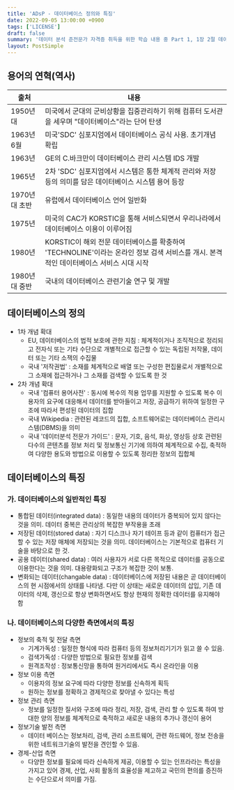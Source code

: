 ```yaml
---
title: 'ADsP - 데이터베이스 정의와 특징'
date: 2022-09-05 13:00:00 +0900
tags: ['LICENSE']
draft: false
summary: '데이터 분석 준전문가 자격증 취득을 위한 학습 내용 중 Part 1, 1장 2절 데이터베이스 정의와 특징 챕터 정리 내용'
layout: PostSimple
---
```


## 용어의 연혁(역사)

|출처|내용|
|---|---|
|1950년대|미국에서 군대의 군비상황을 집중관리하기 위해 컴퓨터 도서관을 세우며 "데이터베이스"라는 단어 탄생|
|1963년 6월|미국'SDC' 심포지엄에서 데이터베이스 공식 사용. 초기개념 확립|
|1963년|GE의 C.바크만이 데이터베이스 관리 시스템 IDS 개발|
|1965년|2차 'SDC' 심포지엄에서 시스템은 통한 체계적 관리와 저장 등의 의미를 담은 데이터베이스 시스템 용어 등장|
|1970년대 초반|유럽에서 데이터베이스 언어 일반화|
|1975년|미국의 CAC가 KORSTIC을 통해 서비스되면서 우리나라에서 데이터베이스 이용이 이루어짐|
|1980년|KORSTIC이 해외 전문 데이터베이스를 확충하여 'TECHNOLINE'이라는 온라인 정보 검색 서비스를 개시. 본격적인 데이터베이스 서비스 시대 시작|
|1980년대 중반|국내의 데이터베이스 관련기술 연구 및 개발|

## 데이터베이스의 정의

- 1차 개념 확대
  - EU, 데이터베이스의 법적 보호에 관한 지침 : 체계적이거나 조직적으로 정리되고 전자식 또는 기타 수단으로 개별적으로 접근할 수 있는 독립된 저작물, 데이터 또는 기타 소잭의 수집물
  - 국내 '저작권법' : 소재를 체계적으로 배열 또는 구성한 편집물로서 개별적으로 그 소재에 접근하거나 그 소재를 검색할 수 있도록 한 것
- 2차 개념 확대
  - 국내 '컴퓨터 용어사전' : 동시에 복수의 적용 업무를 지원할 수 있도록 복수 이용자의 요구에 대응해서 데이터를 받아들이고 저장, 공급하기 위하여 일정한 구조에 따라서 편성된 데이터의 집합
  - 국내 Wikipedia : 관련된 레코드의 집합, 소프트웨어로는 데이터베이스 관리시스템(DBMS)을 의미
  - 국내 '데이터분석 전문가 가이드' : 문자, 기호, 음석, 화상, 영상등 상호 관련된 다수의 콘텐츠를 정보 처리 및 정보통신 기기에 의하여 체계적으로 수집, 축적하여 다양한 용도와 방법으로 이용할 수 있도록 정리한 정보의 집합체

## 데이터베이스의 특징

### 가. 데이터베이스의 일반적인 특징

- 통합된 데이터(integrated data) : 동일한 내용의 데이터가 중복되어 있지 않다는 것을 의미. 데이터 중복은 관리상의 복잡한 부작용을 초래
- 저장된 데이터(stored data) : 자기 디스크나 자기 테이프 등과 같이 컴퓨터가 접근할 수 있는 저장 매체에 저장되는 것을 의미. 데이터베이스는 기본적으로 컴퓨터 기술을 바탕으로 한 것.
- 공용 데이터(shared data) : 여러 사용자가 서로 다른 목적으로 데이터를 공동으로 이용한다는 것을 의미. 대용량화되고 구조가 복잡한 것이 보통.
- 변화되는 데이터(changable data) : 데이터베이스에 저장된 내용은 곧 데이터베이스의 현 시점에서의 상태를 나타냄. 다만 이 상태는 새로운 데이터의 삽입, 기존 데이터의 삭제, 갱신으로 항상 변화하면서도 항상 현재의 정확한 데이터를 유지해야 함

### 나. 데이터베이스의 다양한 측면에서의 특징

- 정보의 축적 및 전달 측면
  - 기계가독성 : 일정한 형식에 따라 컴퓨터 등의 정보처리기기가 읽고 쓸 수 있음.
  - 검색가독성 : 다양한 방법으로 필요한 정보를 검색
  - 원격조작성 : 정보통신망을 통하여 원거리에서도 즉시 온라인을 이용
- 정보 이용 측면
  - 이용자의 정보 요구에 따라 다양한 정보를 신속하게 획득
  - 원하는 정보를 정확하고 경제적으로 찾아낼 수 있다는 특성
- 정보 관리 측면
  - 정보를 일정한 질서와 구조에 따라 정리, 저장, 검색, 관리 할 수 있도록 하여 방대한 양의 정보를 체계적으로 축적하고 새로운 내용의 추가나 갱신이 용어
- 정보기술 발전 측면
  - 데이터 베이스는 정보처리, 검색, 관리 소프트웨어, 관련 하드웨어, 정보 전송을 위한 네트워크기술의 발전을 견인할 수 있음.
- 경제-산업 측면
  - 다양한 정보를 필요에 따라 신속하게 제공, 이용할 수 있는 인프라라는 특성을 가지고 있어 경제, 산업, 사회 활동의 효율성을 제고하고 국민의 편의를 증진하는 수단으로서 의미를 가짐.